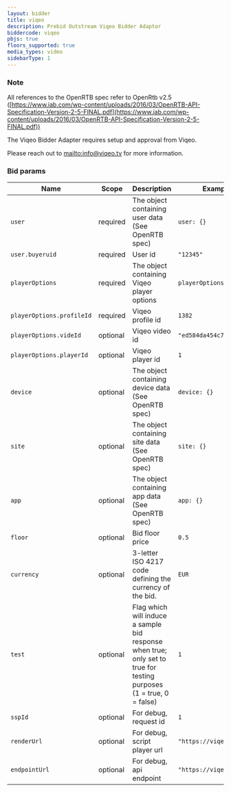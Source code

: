```yaml
---
layout: bidder
title: viqeo
description: Prebid Outstream Viqeo Bidder Adaptor
biddercode: viqeo
pbjs: true
floors_supported: true
media_types: video
sidebarType: 1
---
```


### Note

All references to the OpenRTB spec refer to OpenRtb v2.5 ([https://www.iab.com/wp-content/uploads/2016/03/OpenRTB-API-Specification-Version-2-5-FINAL.pdf](https://www.iab.com/wp-content/uploads/2016/03/OpenRTB-API-Specification-Version-2-5-FINAL.pdf))

The Viqeo Bidder Adapter requires setup and approval from Viqeo.

Please reach out to [mailto:info@viqeo.tv](info@viqeo.tv) for more information.

### Bid params


| Name                        | Scope    | Description                                                                                                                | Example                  | Type      |
|-----------------------------|----------|----------------------------------------------------------------------------------------------------------------------------|--------------------------|-----------|
| `user`                      | required | The object containing user data (See OpenRTB spec)                                                                         | `user: {}`               | `object`  |
| `user.buyeruid`             | required | User id                                                                                                                    | `"12345"`                | `string`  |
| `playerOptions`             | required | The object containing Viqeo player options                                                                                 | `playerOptions: {}`      | `object`  |
| `playerOptions.profileId`   | required | Viqeo profile id                                                                                                           | `1382`                   | `number`  |
| `playerOptions.videId`      | optional | Viqeo video id                                                                                                             | `"ed584da454c7205ca7e4"` | `string`  |
| `playerOptions.playerId`    | optional | Viqeo player id                                                                                                            | `1`                      | `number`  |
| `device`                    | optional | The object containing device data (See OpenRTB spec)                                                                       | `device: {}`             | `object`  |
| `site`                      | optional | The object containing site data (See OpenRTB spec)                                                                         | `site: {}`               | `object`  |
| `app`                       | optional | The object containing app data (See OpenRTB spec)                                                                          | `app: {}`                | `object`  |
| `floor`                     | optional | Bid floor price                                                                                                            | `0.5`                    | `number`  |
| `currency`                  | optional | 3-letter ISO 4217 code defining the currency of the bid.                                                                   | `EUR`                    | `string`  |
| `test`                      | optional | Flag which will induce a sample bid response when true; only set to true for testing purposes (1 = true, 0 = false)        | `1`                      | `integer` |
| `sspId`                     | optional | For debug, request id                                                                                                      | `1`                      | `number`  |
| `renderUrl`                 | optional | For debug, script player url                                                                                               | `"https://viqeo.tv"`     | `string`  |
| `endpointUrl`               | optional | For debug, api endpoint                                                                                                    | `"https://viqeo.tv"`     | `string`  |
